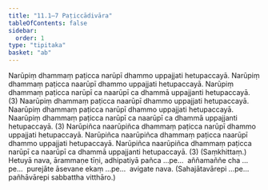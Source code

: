 ```yaml
---
title: "11.1–7 Paṭiccādivāra"
tableOfContents: false
sidebar:
  order: 1
type: "tipitaka"
basket: "ab"
---
```



<DynamicBreadcrumb />

<Division number="24">

<Paragraph number="61">
Narūpiṃ dhammaṃ paṭicca narūpī dhammo uppajjati hetupaccayā. Narūpiṃ dhammaṃ paṭicca naarūpī dhammo uppajjati hetupaccayā. Narūpiṃ dhammaṃ paṭicca narūpī ca naarūpī ca dhammā uppajjanti hetupaccayā. (3)
</Paragraph>

<Paragraph number="62">
Naarūpiṃ dhammaṃ paṭicca naarūpī dhammo uppajjati hetupaccayā. Naarūpiṃ dhammaṃ paṭicca narūpī dhammo uppajjati hetupaccayā. Naarūpiṃ dhammaṃ paṭicca narūpī ca naarūpī ca dhammā uppajjanti hetupaccayā. (3)
</Paragraph>

<Paragraph number="63">
Narūpiñca naarūpiñca dhammaṃ paṭicca narūpī dhammo uppajjati hetupaccayā. Narūpiñca naarūpiñca dhammaṃ paṭicca naarūpī dhammo uppajjati hetupaccayā. Narūpiñca naarūpiñca dhammaṃ paṭicca narūpī ca naarūpī ca dhammā uppajjanti hetupaccayā. (3) (Saṃkhittaṃ.)
</Paragraph>

</Division>
<Division number="25">

<Paragraph number="64">
Hetuyā nava, ārammaṇe tīṇi, adhipatiyā pañca …pe…  aññamaññe cha …pe…  purejāte āsevane ekaṃ …pe…  avigate nava.
</Paragraph>

<Paragraph number="65">
(Sahajātavārepi …pe…  pañhāvārepi sabbattha vitthāro.)
</Paragraph>
</Division>